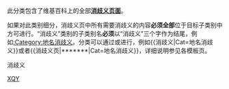 {{catnav|頁面分類|總類|維基百科站務|维基百科维护}}
此分类包含了维基百科上的全部'''[[Wikipedia:消歧义|消歧义页面]]'''。
{{tracking category}}

如果对此类别细分，消歧义页中所有需要消歧义的内容'''必须全部'''位于目标子类别中方可进行。“消歧义”类别的子类别名'''必须'''以“消歧义”三个字作为结尾，例如[[:Category:地名消歧义|:Category:地名消歧义]]。分类可以通过{{tl|消歧义}}或{{tl|消歧义页}}进行，例如<nowiki>{{消歧义|Cat=地名消歧义}}</nowiki>或者<nowiki>{{消歧义页|*******|Cat=地名消歧义}}</nowiki>，详细说明参见各模板页。

{{CategoryTOC}}
{{Commonscat|Disambiguation}}
<categorytree>消歧义</categorytree>

[[Category:特殊條目|XQY]]